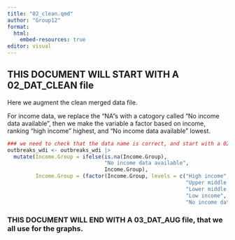 ```yaml
---
title: "02_clean.qmd"
author: "Group12"
format: 
  html:
    embed-resources: true
editor: visual
---
```


## THIS DOCUMENT WILL START WITH A 02_DAT_CLEAN file

Here we augment the clean merged data file.

For income data, we replace the "NA"s with a catogory called "No income data available", then we make the variable a factor based on income, ranking "high income" highest, and "No income data available" lowest.

```r
### we need to check that the data name is correct, and start with a 02_DAT_CLEAN file
outbreaks_wdi <- outbreaks_wdi |> 
  mutate(Income.Group = ifelse(is.na(Income.Group), 
                               "No income data available", 
                               Income.Group),
         Income.Group = (factor(Income.Group, levels = c("High income",
                                                         "Upper middle income", 
                                                         "Lower middle income", 
                                                         "Low income", 
                                                         "No income data available"))))

```

### THIS DOCUMENT WILL END WITH A 03_DAT_AUG file, that we all use for the graphs. 
